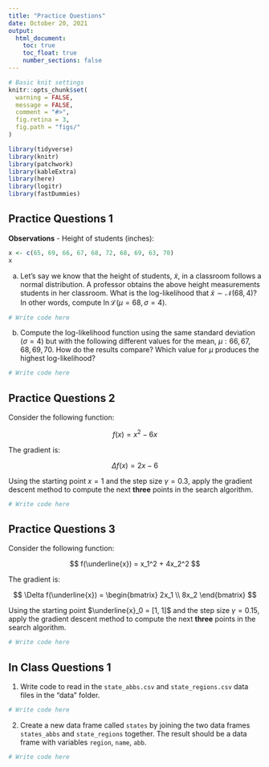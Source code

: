 ```yaml
---
title: "Practice Questions"
date: October 20, 2021
output:
  html_document:
    toc: true
    toc_float: true
    number_sections: false
---
```


```r
# Basic knit settings
knitr::opts_chunk$set(
  warning = FALSE,
  message = FALSE,
  comment = "#>",
  fig.retina = 3,
  fig.path = "figs/"
)

library(tidyverse)
library(knitr)
library(patchwork)
library(kableExtra)
library(here)
library(logitr)
library(fastDummies)
```

## Practice Questions 1

**Observations** - Height of students (inches):

```r
x <- c(65, 69, 66, 67, 68, 72, 68, 69, 63, 70)
x
```

a) Let's say we know that the height of students, $\tilde{x}$, in a classroom follows a normal distribution. A professor obtains the above height measurements students in her classroom. What is the log-likelihood that $\tilde{x} \sim \mathcal{N} (68, 4)$? In other words, compute $\ln \mathcal{L} (\mu = 68, \sigma = 4)$.

```r
# Write code here
```

b) Compute the log-likelihood function using the same standard deviation $(\sigma = 4)$ but with the following different values for the mean, $\mu: 66, 67, 68, 69, 70$. How do the results compare? Which value for $\mu$ produces the highest log-likelihood?

```r
# Write code here
```



## Practice Questions 2

Consider the following function:

$$f(x) = x^2 - 6x$$

The gradient is:

$$\Delta f(x) = 2x - 6$$

Using the starting point $x = 1$ and the step size $\gamma =  0.3$, apply the gradient descent method to compute the next **three** points in the search algorithm.

```r
# Write code here
```




## Practice Questions 3

Consider the following function:

$$
f(\underline{x}) = x_1^2 + 4x_2^2
$$

The gradient is:

$$
\Delta f(\underline{x}) =
\begin{bmatrix}
2x_1
\\
8x_2
\end{bmatrix}
$$

Using the starting point $\underline{x}_0 = [1, 1]$ and the step size $\gamma =  0.15$, apply the gradient descent method to compute the next **three** points in the search algorithm.

```r
# Write code here
```



## In Class Questions 1

1. Write code to read in the `state_abbs.csv` and `state_regions.csv` data files in the "data" folder.

```r
# Write code here
```

2. Create a new data frame called `states` by joining the two data frames `states_abbs` and `state_regions` together. The result should be a data frame with variables `region`, `name`, `abb`.

```r
# Write code here
```
